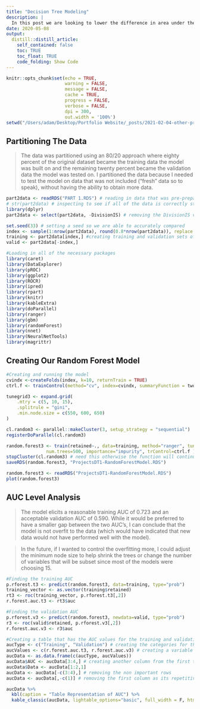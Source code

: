 ```yaml
---
title: "Decision Tree Modeling"
description: |
  In this post we are looking to lower the difference in area under the curve (AUC) between the training and validation data. We do so by experimenting with the minimum node size and the number of variables randomly sampled at each split. 
date: 2020-05-08
output:
  distill::distill_article:
    self_contained: false
    toc: TRUE
    toc_float: TRUE
    code_folding: Show Code
---
```


```r
knitr::opts_chunk$set(echo = TRUE,
                      warning = FALSE,
                      message = FALSE,
                      cache = TRUE,
                      progress = FALSE, 
                      verbose = FALSE,
                      dpi = 300,
                      out.width = '100%')
setwd("/Users/adam/Desktop/Portfolio Website/_posts/2021-02-04-other-projects")
```
## Partitioning The Data 
> The data was partitioned using an 80/20 approach where eighty percent of the original dataset became the training data the model was built on and the remaining twenty percent became the validation data the model was tested on. I partitioned the data because I needed to test the model on data that was not included ("fresh" data so to speak), without having the ability to obtain more data.

```r
part2data <- readRDS("PART 1.RDS") # reading in data that was pre-prepared
# str(part2data) # inspecting to see if all of the data is correctly structured, commented out because the report is redundant when viewed more than once
library(dplyr)
part2data <- select(part2data, -DivisionIS) # removing the DivisionIS variable from part2data

set.seed(33) # setting a seed so we are able to accurately compared
index <- sample(1:nrow(part2data), round(0.8*nrow(part2data)), replace = FALSE)
training <- part2data[index,] #creating training and validation sets of data, from the index, for building the model and testing the model
valid <- part2data[-index,]
```

```r
#Loading in all of the necessary packages 
library(caret)
library(DataExplorer)
library(pROC)
library(ggplot2)
library(ROCR)
library(ipred)
library(rpart)
library(knitr)
library(kableExtra)
library(doParallel)
library(ranger)
library(gbm)
library(randomForest)
library(nnet)
library(NeuralNetTools)
library(magrittr)
```

## Creating Our Random Forest Model 
```r
#Creating and running the model
cvindx <-createFolds(index, k=10, returnTrain = TRUE)
ctrl.f <- trainControl(method="cv", index=cvindx, summaryFunction = twoClassSummary, classProbs = TRUE)

tunegrid3 <- expand.grid(
    .mtry = c(5, 10, 15),
    .splitrule = "gini",
    .min.node.size = c(550, 600, 650)
)

cl.random3 <- parallel::makeCluster(3, setup_strategy = "sequential")  # speeding up the process of the model by specifying the number of cores that are going to work on producing the model
registerDoParallel(cl.random3)

random.forest3 <- train(retained~., data=training, method="ranger", tuneGrid=tunegrid3, metric="ROC", 
               num.trees=500, importance="impurity", trControl=ctrl.f )
stopCluster(cl.random3) # need this otherwise the function will continue on forever 
saveRDS(random.forest3, "ProjectsDT1-RandomForestModel.RDS")
```

```r
random.forest3 <- readRDS("ProjectsDT1-RandomForestModel.RDS")
plot(random.forest3)
```
## AUC Level Analysis

> The model elicits a reasonable training AUC of 0.723 and an acceptable validation AUC of 0.590. While it would be preferred to have a smaller gap between the two AUC's, I can conclude that the model is not overfit to the data (which would have indicated that new data would not have performed well with the model).  

> In the future, if I wanted to control the overfitting more, I could adjust the minimum node size to help shrink the trees or change the number of variables that will be subset since most of the models were choosing 15. 

```r
#Finding the training AUC
p.rforest.t3 <- predict(random.forest3, data=training, type="prob")
training_vector <- as.vector(training$retained)
rt3 <- roc(training_vector, p.rforest.t3[,2])
r.forest.auc.t3 <- rt3$auc

#Finding the validation AUC
p.rforest.v3 <- predict(random.forest3, newdata=valid, type="prob")
r3 <- roc(valid$retained, p.rforest.v3[,2])
r.forest.auc.v3 <- r3$auc

#Creating a table that has the AUC values for the training and validation sets of data
aucType <- c("Training", "Validation") # creating the categories for the data sets
aucValues <- c(r.forest.auc.t3, r.forest.auc.v3) # creating a variable for both AUC's
aucData <- as.data.frame(c(aucType, aucValues)) 
aucData$AUC <- aucData[3:4,] # creating another column from the first two rows which were "Training" and "Validation" 
aucData$Data <- aucData[1:2,1]
aucData <- aucData[-c(3:4),] # removing the non important rows
aucData <- aucData[,-c(1)] # removing the first column as its repetitive to AUC column

aucData %>%
  kbl(caption = "Table Representation of AUC") %>%
  kable_classic(aucData, lightable_options="basic", full_width = F, html_font = "Cambria") 
```
